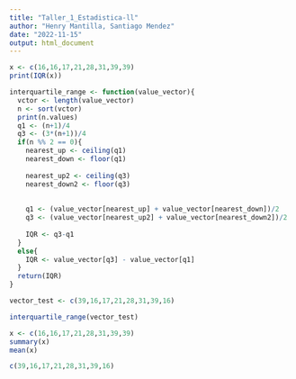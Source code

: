 ```yaml
---
title: "Taller_1_Estadistica-ll"
author: "Henry Mantilla, Santiago Mendez"
date: "2022-11-15"
output: html_document
---
```


```r
x <- c(16,16,17,21,28,31,39,39)
print(IQR(x))
```

```r
interquartile_range <- function(value_vector){
  vctor <- length(value_vector)
  n <- sort(vctor)
  print(n.values)
  q1 <- (n+1)/4
  q3 <- (3*(n+1))/4
  if(n %% 2 == 0){
    nearest_up <- ceiling(q1)
    nearest_down <- floor(q1)
    
    nearest_up2 <- ceiling(q3)
    nearest_down2 <- floor(q3)
    
    
    q1 <- (value_vector[nearest_up] + value_vector[nearest_down])/2
    q3 <- (value_vector[nearest_up2] + value_vector[nearest_down2])/2
    
    IQR <- q3-q1
  }
  else{
    IQR <- value_vector[q3] - value_vector[q1]
  }
  return(IQR)
}


```

```r
vector_test <- c(39,16,17,21,28,31,39,16)

interquartile_range(vector_test)
```

```r
x <- c(16,16,17,21,28,31,39,39)
summary(x)
mean(x)
```

```r
c(39,16,17,21,28,31,39,16)
```
